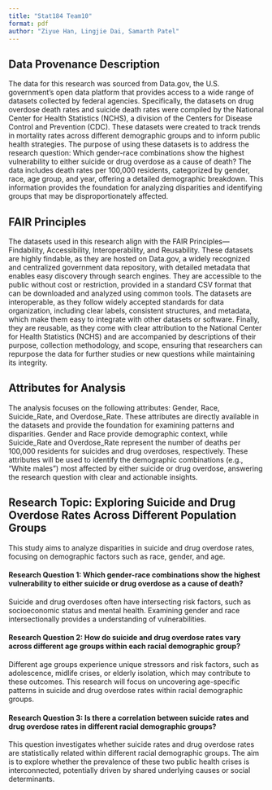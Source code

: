 ```yaml
---
title: "Stat184 Team10"
format: pdf
author: "Ziyue Han, Lingjie Dai, Samarth Patel"
---
```


## Data Provenance Description

The data for this research was sourced from Data.gov, the U.S. government's open data platform that provides access to a wide range of datasets collected by federal agencies. Specifically, the datasets on drug overdose death rates and suicide death rates were compiled by the National Center for Health Statistics (NCHS), a division of the Centers for Disease Control and Prevention (CDC). These datasets were created to track trends in mortality rates across different demographic groups and to inform public health strategies. The purpose of using these datasets is to address the research question: Which gender-race combinations show the highest vulnerability to either suicide or drug overdose as a cause of death? The data includes death rates per 100,000 residents, categorized by gender, race, age group, and year, offering a detailed demographic breakdown. This information provides the foundation for analyzing disparities and identifying groups that may be disproportionately affected.

## FAIR Principles

The datasets used in this research align with the FAIR Principles—Findability, Accessibility, Interoperability, and Reusability. These datasets are highly findable, as they are hosted on Data.gov, a widely recognized and centralized government data repository, with detailed metadata that enables easy discovery through search engines. They are accessible to the public without cost or restriction, provided in a standard CSV format that can be downloaded and analyzed using common tools. The datasets are interoperable, as they follow widely accepted standards for data organization, including clear labels, consistent structures, and metadata, which make them easy to integrate with other datasets or software. Finally, they are reusable, as they come with clear attribution to the National Center for Health Statistics (NCHS) and are accompanied by descriptions of their purpose, collection methodology, and scope, ensuring that researchers can repurpose the data for further studies or new questions while maintaining its integrity.

## Attributes for Analysis

The analysis focuses on the following attributes: Gender, Race, Suicide_Rate, and Overdose_Rate. These attributes are directly available in the datasets and provide the foundation for examining patterns and disparities. Gender and Race provide demographic context, while Suicide_Rate and Overdose_Rate represent the number of deaths per 100,000 residents for suicides and drug overdoses, respectively. These attributes will be used to identify the demographic combinations (e.g., "White males") most affected by either suicide or drug overdose, answering the research question with clear and actionable insights.

## Research Topic: Exploring Suicide and Drug Overdose Rates Across Different Population Groups

This study aims to analyze disparities in suicide and drug overdose rates, focusing on demographic factors such as race, gender, and age.

#### Research Question 1: Which gender-race combinations show the highest vulnerability to either suicide or drug overdose as a cause of death?

Suicide and drug overdoses often have intersecting risk factors, such as socioeconomic status and mental health. Examining gender and race intersectionally provides a understanding of vulnerabilities.

#### Research Question 2: How do suicide and drug overdose rates vary across different age groups within each racial demographic group?

Different age groups experience unique stressors and risk factors, such as adolescence, midlife crises, or elderly isolation, which may contribute to these outcomes. This research will focus on uncovering age-specific patterns in suicide and drug overdose rates within racial demographic groups.

#### Research Question 3: Is there a correlation between suicide rates and drug overdose rates in different racial demographic groups?

This question investigates whether suicide rates and drug overdose rates are statistically related within different racial demographic groups. The aim is to explore whether the prevalence of these two public health crises is interconnected, potentially driven by shared underlying causes or social determinants.
